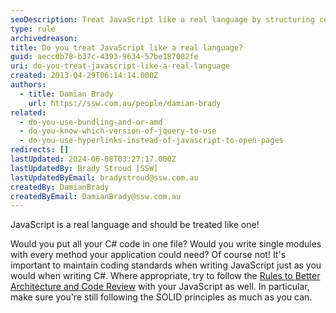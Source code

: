 ```yaml
---
seoDescription: Treat JavaScript like a real language by structuring code into modular files and following coding standards.
type: rule
archivedreason:
title: Do you treat JavaScript like a real language?
guid: aecc0b78-b37c-4393-9634-57be187082fe
uri: do-you-treat-javascript-like-a-real-language
created: 2013-04-29T06:14:14.000Z
authors:
  - title: Damian Brady
    url: https://ssw.com.au/people/damian-brady
related:
  - do-you-use-bundling-and-or-amd
  - do-you-know-which-version-of-jquery-to-use
  - do-you-use-hyperlinks-instead-of-javascript-to-open-pages
redirects: []
lastUpdated: 2024-06-08T03:27:17.000Z
lastUpdatedBy: Brady Stroud [SSW]
lastUpdatedByEmail: bradystroud@ssw.com.au
createdBy: DamianBrady
createdByEmail: DamianBrady@ssw.com.au
---
```


JavaScript is a real language and should be treated like one!

Would you put all your C# code in one file? Would you write single modules with every method your application could need? Of course not!
It's important to maintain coding standards when writing JavaScript just as you would when writing C#.
Where appropriate, try to follow the [Rules to Better Architecture and Code Review](/rules-to-better-architecture-and-code-review) with your JavaScript as well. In particular, make sure you're still following the SOLID principles as much as you can.
